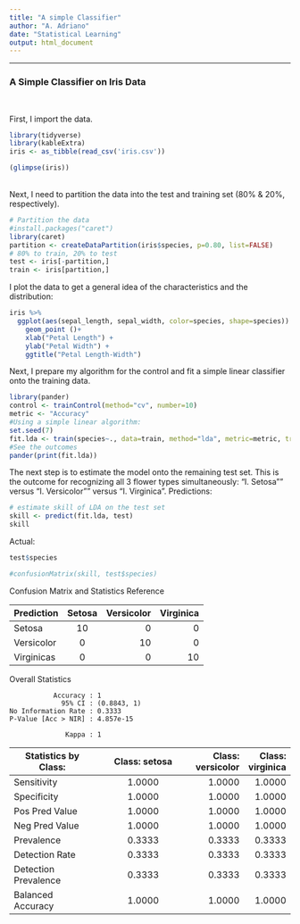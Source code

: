 ---
title: "A simple Classifier"
author: "A. Adriano"
date: "Statistical Learning"
output: html_document
---
<style type="text/css">

h1.title {
  font-size: 42px;
  color: DarkRed;
  text-align: center;
}
h4.author { //
    font-size: 25px;
  font-family: "Times New Roman", Times, serif;
  color: DarkRed;
  text-align: center;
}
h4.date { //
  font-size: 20px;
  font-family: "Times New Roman", Times, serif;
  color: DarkRed;
  text-align: center;
}
</style>
****
### A Simple Classifier on Iris Data
</br>

First, I import the data.
```{r echo=FALSE, message=FALSE, warning= FALSE}
library(tidyverse)
library(kableExtra)
iris <- as_tibble(read_csv('iris.csv'))
```


```{r}
(glimpse(iris))
```
</br>
Next, I need to partition the data into the test and training set (80% & 20%, respectively).

```{r message=FALSE, warning= FALSE}
# Partition the data
#install.packages("caret")
library(caret)
partition <- createDataPartition(iris$species, p=0.80, list=FALSE)
# 80% to train, 20% to test
test <- iris[-partition,]
train <- iris[partition,]
```

I plot the data to get a general idea of the characteristics and the distribution:
```{r}
iris %>%
  ggplot(aes(sepal_length, sepal_width, color=species, shape=species)) +
    geom_point ()+
    xlab("Petal Length") +
    ylab("Petal Width") +
    ggtitle("Petal Length-Width")
```

Next, I prepare my algorithm for the control and fit a simple linear classifier onto the training data.
```{r}
library(pander)
control <- trainControl(method="cv", number=10)
metric <- "Accuracy"
#Using a simple linear algorithm:
set.seed(7)
fit.lda <- train(species~., data=train, method="lda", metric=metric, trControl=control)
#See the outcomes
pander(print(fit.lda))
```

The next step is to estimate the model onto the remaining test set. This is the outcome for recognizing all 3 flower types simultaneously: "I. Setosa"" versus "I. Versicolor"" versus "I. Virginica".
Predictions:
```{r}
# estimate skill of LDA on the test set
skill <- predict(fit.lda, test)
skill
```
Actual:
```{r}
test$species
```
```{r}
#confusionMatrix(skill, test$species)
```

Confusion Matrix and Statistics
Reference

|Prediction | Setosa | Versicolor | Virginica |
| ------------- |:-------------:| -----:| -----:|
| Setosa      | 10 | 0 |  0 |
| Versicolor    | 0     |   10 |  0 |
| Virginicas | 0    |    0 | 10 |
 
Overall Statistics
                                     
               Accuracy : 1          
                 95% CI : (0.8843, 1)
    No Information Rate : 0.3333     
    P-Value [Acc > NIR] : 4.857e-15  
                                     
                  Kappa : 1          
 
|Statistics by Class:| Class: setosa | Class: versicolor | Class: virginica |
| ------------- |:-------------:| -----:| -----:|
|Sensitivity            |     1.0000  |          1.0000 |          1.0000 |
|Specificity              |   1.0000   |         1.0000  |         1.0000|
|Pos Pred Value            |  1.0000    |        1.0000   |        1.0000|
|Neg Pred Value             | 1.0000     |       1.0000    |       1.0000 |
|Prevalence       |           0.3333      |      0.3333     |      0.3333|
|Detection Rate    |          0.3333       |     0.3333      |     0.3333|
|Detection Prevalence |       0.3333        |    0.3333       |    0.3333|
|Balanced Accuracy     |      1.0000         |   1.0000        |   1.0000|
